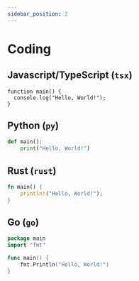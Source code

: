 ```yaml
---
sidebar_position: 2
---
```


# Coding

## Javascript/TypeScript (`tsx`)

```tsx
function main() {
  console.log("Hello, World!");
}
```

## Python (`py`)

```py
def main():
    print("Hello, World!")
```

## Rust (`rust`)

```rust
fn main() {
    println!("Hello, World!");
}
```

## Go (`go`)

```go
package main
import "fmt"

func main() {
    fmt.Println("Hello, World!")
}
```
